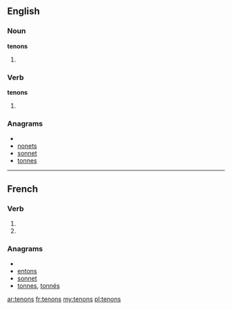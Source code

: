 ==English==

===Noun===
'''tenons'''

# {{plural of|[[tenon]]}}

===Verb===
'''tenons'''

# {{third-person singular of|[[tenon]]}}

===Anagrams===
* {{alphagram|ennost}}
* [[nonets#English|nonets]]
* [[sonnet#English|sonnet]]
* [[tonnes#English|tonnes]]

----

==French==

===Verb===
{{fr-verb-form}}

# {{form of|[[first-person|First-person]] [[plural]] [[present indicative]]|tenir|lang=French}}
# {{form of|First-person plural [[imperative]]|tenir|lang=French}}

===Anagrams===
* {{alphagram|ennost}}
* [[entons#French|entons]]
* [[sonnet#French|sonnet]]
* [[tonnes#French|tonnes]], [[tonnés#French|tonnés]]

[[ar:tenons]]
[[fr:tenons]]
[[my:tenons]]
[[pl:tenons]]